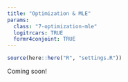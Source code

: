 ```yaml
---
title: "Optimization & MLE"
params:
  class: "7-optimization-mle"
  logitrcars: TRUE
  formr4conjoint: TRUE
---
```


```r
source(here::here("R", "settings.R"))
```

Coming soon!
